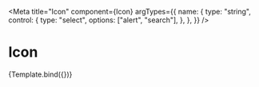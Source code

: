 
<Meta
  title="Icon"
  component={Icon}
  argTypes={{
    name: {
      type: "string",
      control: {
        type: "select",
        options: ["alert", "search"],
      },
    },
  }}
/>

# Icon


<Canvas>
  <Story
    name="Default"
    args={{
      name: "alert",
    }}
  >
    {Template.bind({})}
  </Story>
</Canvas>
